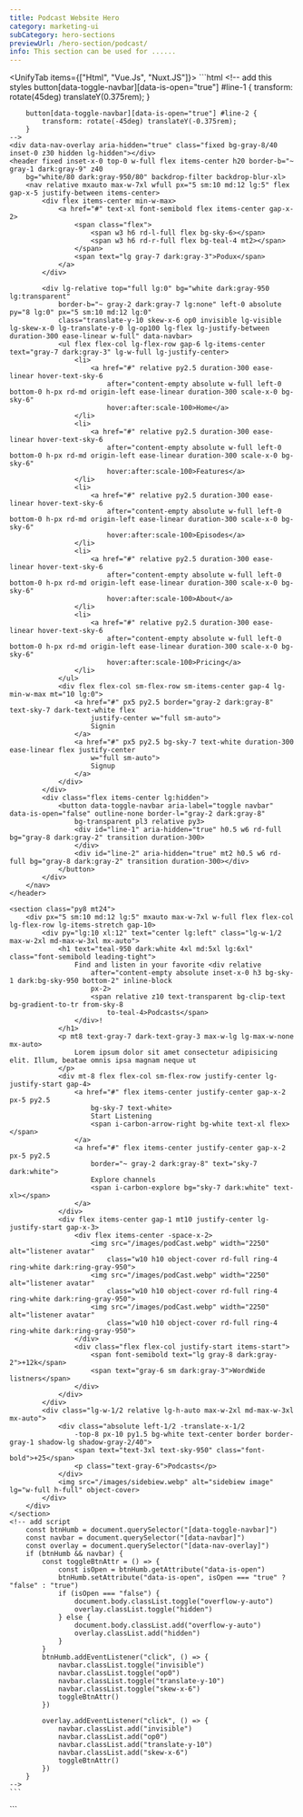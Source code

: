 ```yaml
---
title: Podcast Website Hero
category: marketing-ui
subCategory: hero-sections
previewUrl: /hero-section/podcast/
info: This section can be used for ......
---
```


<UnifyTab items={["Html", "Vue.Js", "Nuxt.JS"]}>
  <TabItem>
    ```html
    <!-- add this styles 
        button[data-toggle-navbar][data-is-open="true"] #line-1 {
            transform: rotate(45deg) translateY(0.375rem);
        }

        button[data-toggle-navbar][data-is-open="true"] #line-2 {
            transform: rotate(-45deg) translateY(-0.375rem);
        }
    -->
    <div data-nav-overlay aria-hidden="true" class="fixed bg-gray-8/40 inset-0 z30 hidden lg-hidden"></div>
    <header fixed inset-x-0 top-0 w-full flex items-center h20 border-b="~ gray-1 dark:gray-9" z40
        bg="white/80 dark:gray-950/80" backdrop-filter backdrop-blur-xl>
        <nav relative mxauto max-w-7xl wfull px="5 sm:10 md:12 lg:5" flex gap-x-5 justify-between items-center>
            <div flex items-center min-w-max>
                <a href="#" text-xl font-semibold flex items-center gap-x-2>
                    <span class="flex">
                        <span w3 h6 rd-l-full flex bg-sky-6></span>
                        <span w3 h6 rd-r-full flex bg-teal-4 mt2></span>
                    </span>
                    <span text="lg gray-7 dark:gray-3">Podux</span>
                </a>
            </div>

            <div lg-relative top="full lg:0" bg="white dark:gray-950 lg:transparent"
                border-b="~ gray-2 dark:gray-7 lg:none" left-0 absolute py="8 lg:0" px="5 sm:10 md:12 lg:0"
                class="translate-y-10 skew-x-6 op0 invisible lg-visible lg-skew-x-0 lg-translate-y-0 lg-op100 lg-flex lg-justify-between duration-300 ease-linear w-full" data-navbar>
                <ul flex flex-col lg-flex-row gap-6 lg-items-center text="gray-7 dark:gray-3" lg-w-full lg-justify-center>
                    <li>
                        <a href="#" relative py2.5 duration-300 ease-linear hover-text-sky-6
                            after="content-empty absolute w-full left-0 bottom-0 h-px rd-md origin-left ease-linear duration-300 scale-x-0 bg-sky-6"
                            hover:after:scale-100>Home</a>
                    </li>
                    <li>
                        <a href="#" relative py2.5 duration-300 ease-linear hover-text-sky-6
                            after="content-empty absolute w-full left-0 bottom-0 h-px rd-md origin-left ease-linear duration-300 scale-x-0 bg-sky-6"
                            hover:after:scale-100>Features</a>
                    </li>
                    <li>
                        <a href="#" relative py2.5 duration-300 ease-linear hover-text-sky-6
                            after="content-empty absolute w-full left-0 bottom-0 h-px rd-md origin-left ease-linear duration-300 scale-x-0 bg-sky-6"
                            hover:after:scale-100>Episodes</a>
                    </li>
                    <li>
                        <a href="#" relative py2.5 duration-300 ease-linear hover-text-sky-6
                            after="content-empty absolute w-full left-0 bottom-0 h-px rd-md origin-left ease-linear duration-300 scale-x-0 bg-sky-6"
                            hover:after:scale-100>About</a>
                    </li>
                    <li>
                        <a href="#" relative py2.5 duration-300 ease-linear hover-text-sky-6
                            after="content-empty absolute w-full left-0 bottom-0 h-px rd-md origin-left ease-linear duration-300 scale-x-0 bg-sky-6"
                            hover:after:scale-100>Pricing</a>
                    </li>
                </ul>
                <div flex flex-col sm-flex-row sm-items-center gap-4 lg-min-w-max mt="10 lg:0">
                    <a href="#" px5 py2.5 border="gray-2 dark:gray-8" text-sky-7 dark-text-white flex
                        justify-center w="full sm-auto">
                        Signin
                    </a>
                    <a href="#" px5 py2.5 bg-sky-7 text-white duration-300 ease-linear flex justify-center
                        w="full sm-auto">
                        Signup
                    </a>
                </div>
            </div>
            <div class="flex items-center lg:hidden">
                <button data-toggle-navbar aria-label="toggle navbar" data-is-open="false" outline-none border-l="gray-2 dark:gray-8"
                    bg-transparent pl3 relative py3>
                    <div id="line-1" aria-hidden="true" h0.5 w6 rd-full bg="gray-8 dark:gray-2" transition duration-300>
                    </div>
                    <div id="line-2" aria-hidden="true" mt2 h0.5 w6 rd-full bg="gray-8 dark:gray-2" transition duration-300></div>
                </button>
            </div>
        </nav>
    </header>

    <section class="py8 mt24">
        <div px="5 sm:10 md:12 lg:5" mxauto max-w-7xl w-full flex flex-col lg-flex-row lg-items-stretch gap-10>
            <div py="lg:10 xl:12" text="center lg:left" class="lg-w-1/2 max-w-2xl md-max-w-3xl mx-auto">
                <h1 text="teal-950 dark:white 4xl md:5xl lg:6xl" class="font-semibold leading-tight">
                    Find and listen in your favorite <div relative
                        after="content-empty absolute inset-x-0 h3 bg-sky-1 dark:bg-sky-950 bottom-2" inline-block
                        px-2>
                        <span relative z10 text-transparent bg-clip-text bg-gradient-to-tr from-sky-8
                            to-teal-4>Podcasts</span>
                    </div>!
                </h1>
                <p mt8 text-gray-7 dark-text-gray-3 max-w-lg lg-max-w-none mx-auto>
                    Lorem ipsum dolor sit amet consectetur adipisicing elit. Illum, beatae omnis ipsa magnam neque ut
                </p>
                <div mt-8 flex flex-col sm-flex-row justify-center lg-justify-start gap-4>
                    <a href="#" flex items-center justify-center gap-x-2 px-5 py2.5
                        bg-sky-7 text-white>
                        Start Listening
                        <span i-carbon-arrow-right bg-white text-xl flex></span>
                    </a>
                    <a href="#" flex items-center justify-center gap-x-2 px-5 py2.5
                        border="~ gray-2 dark:gray-8" text="sky-7 dark:white">
                        Explore channels
                        <span i-carbon-explore bg="sky-7 dark:white" text-xl></span>
                    </a>
                </div>
                <div flex items-center gap-1 mt10 justify-center lg-justify-start gap-x-3>
                    <div flex items-center -space-x-2>
                        <img src="/images/podCast.webp" width="2250" alt="listener avatar"
                            class="w10 h10 object-cover rd-full ring-4 ring-white dark:ring-gray-950">
                        <img src="/images/podCast.webp" width="2250" alt="listener avatar"
                            class="w10 h10 object-cover rd-full ring-4 ring-white dark:ring-gray-950">
                        <img src="/images/podCast.webp" width="2250" alt="listener avatar"
                            class="w10 h10 object-cover rd-full ring-4 ring-white dark:ring-gray-950">
                    </div>
                    <div class="flex flex-col justify-start items-start">
                        <span font-semibold text="lg gray-8 dark:gray-2">+12k</span>
                        <span text="gray-6 sm dark:gray-3">WordWide listners</span>
                    </div>
                </div>
            </div>
            <div class="lg-w-1/2 relative lg-h-auto max-w-2xl md-max-w-3xl mx-auto">
                <div class="absolute left-1/2 -translate-x-1/2 
                    -top-8 px-10 py1.5 bg-white text-center border border-gray-1 shadow-lg shadow-gray-2/40">
                    <span text="text-3xl text-sky-950" class="font-bold">+25</span>
                    <p class="text-gray-6">Podcasts</p>
                </div>
                <img src="/images/sidebiew.webp" alt="sidebiew image" lg="w-full h-full" object-cover>
            </div>
        </div>
    </section>
    <!-- add script
        const btnHumb = document.querySelector("[data-toggle-navbar]")
        const navbar = document.querySelector("[data-navbar]")
        const overlay = document.querySelector("[data-nav-overlay]")
        if (btnHumb && navbar) {
            const toggleBtnAttr = () => {
                const isOpen = btnHumb.getAttribute("data-is-open")
                btnHumb.setAttribute("data-is-open", isOpen === "true" ? "false" : "true")
                if (isOpen === "false") {
                    document.body.classList.toggle("overflow-y-auto")
                    overlay.classList.toggle("hidden")
                } else {
                    document.body.classList.add("overflow-y-auto")
                    overlay.classList.add("hidden")
                }
            }
            btnHumb.addEventListener("click", () => {
                navbar.classList.toggle("invisible")
                navbar.classList.toggle("op0")
                navbar.classList.toggle("translate-y-10")
                navbar.classList.toggle("skew-x-6")
                toggleBtnAttr()
            })

            overlay.addEventListener("click", () => {
                navbar.classList.add("invisible")
                navbar.classList.add("op0")
                navbar.classList.add("translate-y-10")
                navbar.classList.add("skew-x-6")
                toggleBtnAttr()
            })
        }
    -->
    ```
  </TabItem>

  <TabItem>
    ```
    <script setup>
    import { ref } from 'vue'
    const navIsOpen = ref(false)

    const navItems = [
        {
            id:1,
            text:"Home",
            href:"#"
        },
        {
            id:2,
            text:"Features",
            href:"#"
        },
        {
            id:3,
            text:"Episodes",
            href:"#"
        },
        {
            id:4,
            text:"About",
            href:"#"
        },
        {
            id:5,
            text:"Pricing",
            href:"#"
        }
    ]

    function toggleNavBar(){
        navIsOpen.value = !navIsOpen.value
        document.body.classList.toggle("overflow-y-auto")
    }

    function closeNavBar(){
        navIsOpen.value = false
        document.body.classList.add("overflow-y-auto")
    }
    </script>
    <template>
        <div @click="closeNavBar()" aria-hidden="true" class="fixed bg-gray-8/40 inset-0 z-30" :class="navIsOpen ? 'flex lg-hidden' : 'hidden'"></div>
        <header fixed inset-x-0 top-0 w-full flex items-center h20 border-b="~ gray-1 dark:gray-9" z40
            bg="white/80 dark:gray-950/80" backdrop-filter backdrop-blur-xl>
            <nav relative mxauto max-w-7xl wfull px="5 sm:10 md:12 lg:5" flex gap-x-5 justify-between items-center>
                <div flex items-center min-w-max>
                    <router-link to="/" class="text-xl font-semibold flex items-center gap-x-2">
                        <span class="flex">
                            <span w3 h6 rd-l-full flex bg-sky-6></span>
                            <span w3 h6 rd-r-full flex bg-teal-4 mt2></span>
                        </span>
                        <span text="lg gray-7 dark:gray-3">Podux</span>
                    </router-link>
                </div>

                <div lg-relative top="full lg:0" bg="white dark:gray-950 lg:transparent"
                    border-b="~ gray-2 dark:gray-7 lg:none" left-0 absolute py="8 lg:0" px="5 sm:10 md:12 lg:0"
                    class="lg-flex lg-justify-between duration-300 ease-linear w-full"
                    :class="navIsOpen ? 'translate-y-0 skew-x-0 op100 visible' : 'translate-y-10 skew-x-6 op0 invisible lg-visible lg-skew-x-0 lg-translate-y-0 lg-op100 '">
                    <ul flex flex-col lg-flex-row gap-6 lg-items-center text="gray-7 dark:gray-3" lg-w-full lg-justify-center>
                        <li v-for="navItem in navItems" :key="navItem.id">
                            <router-link :to="navItem.href" class="relative py2.5 duration-300 ease-linear hover-text-sky-6 after-content-empty after-absolute after-w-full after-left-0 after-bottom-0 after-h-px after-rd-md after-origin-left after-ease-linear after-duration-300 after-scale-x-0 after-bg-sky-6 hover-after-scale-100">
                                {{navItem.text}}
                            </router-link>
                        </li> 
                    </ul>
                    <div flex flex-col sm-flex-row sm-items-center gap-4 lg-min-w-max mt="10 lg:0">
                        <router-link to="#" class="px5 py2.5 border border-gray-2 dark-border-gray-8 text-sky-7 dark-text-white flex
                            justify-center w-full sm-w-auto">
                            Signin
                        </router-link>
                        <router-link to="#" class="px5 py2.5 bg-sky-7 text-white duration-300 ease-linear flex justify-center
                            w-full sm-w-auto">
                            Signup
                        </router-link>
                    </div>
                </div>
                <div class="flex items-center lg:hidden">
                    <button @click="toggleNavBar()" aria-label="toggle navbar" outline-none border-l="gray-2 dark:gray-8"
                        bg-transparent pl3 relative py3>
                        <div aria-hidden="true" h0.5 w6 rd-full bg="gray-8 dark:gray-2" transition duration-300 :class="navIsOpen ? 'rotate-45 translate-y-1' : ''">
                        </div>
                        <div aria-hidden="true" mt2 h0.5 w6 rd-full bg="gray-8 dark:gray-2" transition duration-300 :class="navIsOpen ? '-rotate-45 -translate-y-1' : ''"></div>
                    </button>
                </div>
            </nav>
        </header>

        <section class="py8 mt24">
            <div px="5 sm:10 md:12 lg:5" mxauto max-w-7xl w-full flex flex-col lg-flex-row lg-items-stretch gap-10>
                <div py="lg:10 xl:12" text="center lg:left" class="lg-w-1/2 max-w-2xl md-max-w-3xl mx-auto">
                    <h1 text="teal-950 dark:white 4xl md:5xl lg:6xl" class="font-semibold leading-tight">
                        Find and listen in your favorite <div relative
                            un-after="content-empty absolute inset-x-0 h3 bg-sky-1 dark:bg-sky-950 bottom-2" inline-block
                            px-2>
                            <span class="relative z10 text-transparent bg-clip-text bg-gradient-to-tr from-sky-8
                                to-teal-4">Podcasts</span>
                        </div>!
                    </h1>
                    <p mt8 text-gray-7 dark-text-gray-3 max-w-lg lg-max-w-none mx-auto>
                        Lorem ipsum dolor sit amet consectetur adipisicing elit. Illum, beatae omnis ipsa magnam neque ut
                    </p>
                    <div mt-8 flex flex-col sm-flex-row justify-center lg-justify-start gap-4>
                        <a href="#" flex items-center justify-center gap-x-2 px-5 py2.5
                            bg-sky-7 text-white>
                            Start Listening
                            <span i-carbon-arrow-right bg-white text-xl flex></span>
                        </a>
                        <a href="#" class="flex items-center justify-center gap-x-2 px-5 py2.5
                            border border-gray-2 dark-border-gray-8 text-sky-7 dark-text-white">
                            Explore channels
                            <span i-carbon-explore bg="sky-7 dark:white" text-xl></span>
                        </a>
                    </div>
                    <div flex items-center gap-1 mt10 justify-center lg-justify-start gap-x-3>
                        <div class="flex items-center -space-x-2">
                            <img src="/images/podCast.webp" width="2250" alt="listener avatar"
                                class="w10 h10 object-cover rd-full ring-4 ring-white dark:ring-gray-950">
                            <img src="/images/podCast.webp" width="2250" alt="listener avatar"
                                class="w10 h10 object-cover rd-full ring-4 ring-white dark:ring-gray-950">
                            <img src="/images/podCast.webp" width="2250" alt="listener avatar"
                                class="w10 h10 object-cover rd-full ring-4 ring-white dark:ring-gray-950">
                        </div>
                        <div class="flex flex-col justify-start items-start">
                            <span font-semibold text="lg gray-8 dark:gray-2">+12k</span>
                            <span text="gray-6 sm dark:gray-3">WordWide listners</span>
                        </div>
                    </div>
                </div>
                <div class="lg-w-1/2 relative lg-h-auto max-w-2xl md-max-w-3xl mx-auto">
                    <div class="absolute left-1/2 -translate-x-1/2 
                        -top-8 px-10 py1.5 bg-white text-center border border-gray-1 shadow-lg shadow-gray-2/40">
                        <span text="text-3xl text-sky-950" class="font-bold">+25</span>
                        <p class="text-gray-6">Podcasts</p>
                    </div>
                    <img src="/images/sidebiew.webp" alt="sidebiew image" lg="w-full h-full" object-cover>
                </div>
            </div>
        </section>
    </template>
    ```
  </TabItem> 

  <TabItem>
    ```
    <script setup>
    const navIsOpen = useState('navIsOpen', ()=>false)
    const navItems = [
        {
            id:1,
            text:"Home",
            href:"#"
        },
        {
            id:2,
            text:"Features",
            href:"#"
        },
        {
            id:3,
            text:"Episodes",
            href:"#"
        },
        {
            id:4,
            text:"About",
            href:"#"
        },
        {
            id:5,
            text:"Pricing",
            href:"#"
        }
    ]

    function toggleNavBar(){
        navIsOpen.value = !navIsOpen.value
        document.body.classList.toggle("overflow-y-auto")
    }

    function closeNavBar(){
        navIsOpen.value = false
        document.body.classList.add("overflow-y-auto")
    }
    </script>
    <template>
        <div @click="closeNavBar()" aria-hidden="true" class="fixed bg-gray-8/40 inset-0 z-30" :class="navIsOpen ? 'flex lg-hidden' : 'hidden'"></div>
        <header fixed inset-x-0 top-0 w-full flex items-center h20 border-b="~ gray-1 dark:gray-9" z40
            bg="white/80 dark:gray-950/80" backdrop-filter backdrop-blur-xl>
            <nav relative mxauto max-w-7xl wfull px="5 sm:10 md:12 lg:5" flex gap-x-5 justify-between items-center>
                <div flex items-center min-w-max>
                    <nuxt-link to="/" class="text-xl font-semibold flex items-center gap-x-2">
                        <span class="flex">
                            <span w3 h6 rd-l-full flex bg-sky-6></span>
                            <span w3 h6 rd-r-full flex bg-teal-4 mt2></span>
                        </span>
                        <span text="lg gray-7 dark:gray-3">Podux</span>
                    </nuxt-link>
                </div>

                <div lg-relative top="full lg:0" bg="white dark:gray-950 lg:transparent"
                    border-b="~ gray-2 dark:gray-7 lg:none" left-0 absolute py="8 lg:0" px="5 sm:10 md:12 lg:0"
                    class="lg-flex lg-justify-between duration-300 ease-linear w-full"
                    :class="navIsOpen ? 'translate-y-0 skew-x-0 op100 visible' : 'translate-y-10 skew-x-6 op0 invisible lg-visible lg-skew-x-0 lg-translate-y-0 lg-op100 '">
                    <ul flex flex-col lg-flex-row gap-6 lg-items-center text="gray-7 dark:gray-3" lg-w-full lg-justify-center>
                        <li v-for="navItem in navItems" :key="navItem.id">
                            <nuxt-link :to="navItem.href" class="relative py2.5 duration-300 ease-linear hover-text-sky-6 after-content-empty after-absolute after-w-full after-left-0 after-bottom-0 after-h-px after-rd-md after-origin-left after-ease-linear after-duration-300 after-scale-x-0 after-bg-sky-6 hover-after-scale-100">
                                {{navItem.text}}
                            </nuxt-link>
                        </li> 
                    </ul>
                    <div flex flex-col sm-flex-row sm-items-center gap-4 lg-min-w-max mt="10 lg:0">
                        <nuxt-link to="#" class="px5 py2.5 border border-gray-2 dark-border-gray-8 text-sky-7 dark-text-white flex
                            justify-center w-full sm-w-auto">
                            Signin
                        </nuxt-link>
                        <nuxt-link to="#" class="px5 py2.5 bg-sky-7 text-white duration-300 ease-linear flex justify-center
                            w-full sm-w-auto">
                            Signup
                        </nuxt-link>
                    </div>
                </div>
                <div class="flex items-center lg:hidden">
                    <button @click="toggleNavBar()" aria-label="toggle navbar" outline-none border-l="gray-2 dark:gray-8"
                        bg-transparent pl3 relative py3>
                        <div aria-hidden="true" h0.5 w6 rd-full bg="gray-8 dark:gray-2" transition duration-300 :class="navIsOpen ? 'rotate-45 translate-y-1' : ''">
                        </div>
                        <div aria-hidden="true" mt2 h0.5 w6 rd-full bg="gray-8 dark:gray-2" transition duration-300 :class="navIsOpen ? '-rotate-45 -translate-y-1' : ''"></div>
                    </button>
                </div>
            </nav>
        </header>

        <section class="py8 mt24">
            <div px="5 sm:10 md:12 lg:5" mxauto max-w-7xl w-full flex flex-col lg-flex-row lg-items-stretch gap-10>
                <div py="lg:10 xl:12" text="center lg:left" class="lg-w-1/2 max-w-2xl md-max-w-3xl mx-auto">
                    <h1 text="teal-950 dark:white 4xl md:5xl lg:6xl" class="font-semibold leading-tight">
                        Find and listen in your favorite <div relative
                            un-after="content-empty absolute inset-x-0 h3 bg-sky-1 dark:bg-sky-950 bottom-2" inline-block
                            px-2>
                            <span class="relative z10 text-transparent bg-clip-text bg-gradient-to-tr from-sky-8
                                to-teal-4">Podcasts</span>
                        </div>!
                    </h1>
                    <p mt8 text-gray-7 dark-text-gray-3 max-w-lg lg-max-w-none mx-auto>
                        Lorem ipsum dolor sit amet consectetur adipisicing elit. Illum, beatae omnis ipsa magnam neque ut
                    </p>
                    <div mt-8 flex flex-col sm-flex-row justify-center lg-justify-start gap-4>
                        <nuxt-link to="#" flex items-center justify-center gap-x-2 px-5 py2.5
                            bg-sky-7 text-white>
                            Start Listening
                            <span i-carbon-arrow-right bg-white text-xl flex></span>
                        </nuxt-link>
                        <nuxt-link to="#" class="flex items-center justify-center gap-x-2 px-5 py2.5
                            border border-gray-2 dark-border-gray-8 text-sky-7 dark-text-white">
                            Explore channels
                            <span i-carbon-explore bg="sky-7 dark:white" text-xl></span>
                        </nuxt-link>
                    </div>
                    <div flex items-center gap-1 mt10 justify-center lg-justify-start gap-x-3>
                        <div class="flex items-center -space-x-2">
                            <img src="/images/podCast.webp" width="2250" alt="listener avatar"
                                class="w10 h10 object-cover rd-full ring-4 ring-white dark:ring-gray-950">
                            <img src="/images/podCast.webp" width="2250" alt="listener avatar"
                                class="w10 h10 object-cover rd-full ring-4 ring-white dark:ring-gray-950">
                            <img src="/images/podCast.webp" width="2250" alt="listener avatar"
                                class="w10 h10 object-cover rd-full ring-4 ring-white dark:ring-gray-950">
                        </div>
                        <div class="flex flex-col justify-start items-start">
                            <span font-semibold text="lg gray-8 dark:gray-2">+12k</span>
                            <span text="gray-6 sm dark:gray-3">WordWide listners</span>
                        </div>
                    </div>
                </div>
                <div class="lg-w-1/2 relative lg-h-auto max-w-2xl md-max-w-3xl mx-auto">
                    <div class="absolute left-1/2 -translate-x-1/2 
                        -top-8 px-10 py1.5 bg-white text-center border border-gray-1 shadow-lg shadow-gray-2/40">
                        <span text="text-3xl text-sky-950" class="font-bold">+25</span>
                        <p class="text-gray-6">Podcasts</p>
                    </div>
                    <img src="/images/sidebiew.webp" alt="sidebiew image" lg="w-full h-full" object-cover>
                </div>
            </div>
        </section>
    </template>
    ```
  </TabItem>
</UnifyTab>